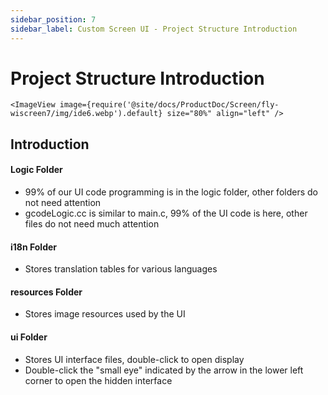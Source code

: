 ```yaml
---
sidebar_position: 7
sidebar_label: Custom Screen UI - Project Structure Introduction
---
```





# Project Structure Introduction


    <ImageView image={require('@site/docs/ProductDoc/Screen/fly-wiscreen7/img/ide6.webp').default} size="80%" align="left" />



## Introduction
#### Logic Folder
* 99% of our UI code programming is in the logic folder, other folders do not need attention
* gcodeLogic.cc is similar to main.c, 99% of the UI code is here, other files do not need much attention

#### i18n Folder
* Stores translation tables for various languages

#### resources Folder
* Stores image resources used by the UI

#### ui Folder
* Stores UI interface files, double-click to open display
* Double-click the "small eye" indicated by the arrow in the lower left corner to open the hidden interface
